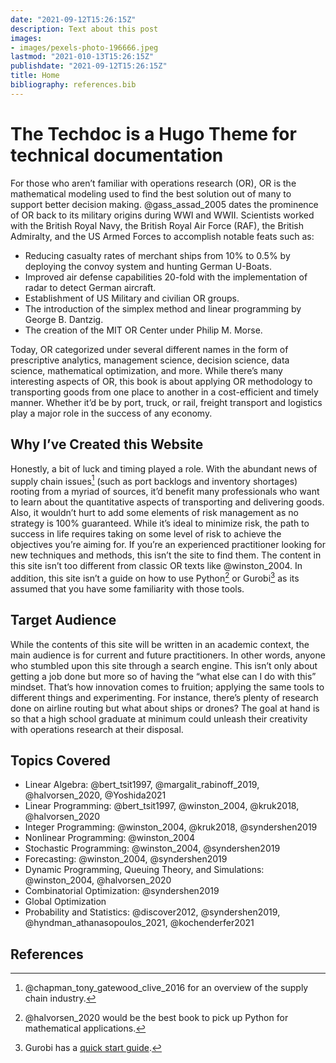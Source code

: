 ```yaml
---
date: "2021-09-12T15:26:15Z"
description: Text about this post
images:
- images/pexels-photo-196666.jpeg
lastmod: "2021-010-13T15:26:15Z"
publishdate: "2021-09-12T15:26:15Z"
title: Home
bibliography: references.bib
---
```


# The Techdoc is a Hugo Theme for technical documentation

For those who aren't familiar with operations research (OR), OR is the mathematical
modeling used to find the best solution out of many to support better decision
making. @gass_assad_2005 dates the prominence of OR back to its military origins 
during WWI and WWII. Scientists worked with the British Royal Navy, the 
British Royal Air Force (RAF), the British Admiralty, and the US Armed Forces to 
accomplish notable feats such as:

* Reducing casualty rates of merchant ships from 10% to 0.5% by deploying the 
convoy system and hunting German U-Boats.
* Improved air defense capabilities 20-fold with the implementation of radar 
to detect German aircraft.
* Establishment of US Military and civilian OR groups.
* The introduction of the simplex method and linear programming by George B. Dantzig.
* The creation of the MIT OR Center under Philip M. Morse.

Today, OR categorized under several different names in the form of prescriptive
analytics, management science, decision science, data science, mathematical
optimization, and more. While there's many interesting aspects of OR, this book is 
about applying OR methodology to transporting goods from one place to another
in a cost-efficient and timely manner. Whether it'd be by port, truck, or rail, 
freight transport and logistics play a major role in the success of any economy.

## Why I've Created this Website

Honestly, a bit of luck and timing played a role. With the abundant news of
supply chain issues[^1] (such as port backlogs and inventory shortages) rooting 
from a myriad of sources, it'd benefit many professionals who want to learn about 
the quantitative aspects of transporting and delivering goods. Also, it wouldn't 
hurt to add some elements of risk management as no strategy is 100% guaranteed. 
While it's ideal to minimize risk, the path to success in life requires taking 
on some level of risk to achieve the objectives you're aiming for. If you're an 
experienced practitioner looking for new techniques and methods, this isn't the 
site to find them. The content in this site isn't too different from classic OR 
texts like @winston_2004. In addition, this site isn't a guide on how to use 
Python[^2] or Gurobi[^3] as its assumed that you have some familiarity with those 
tools. 

[^1]: @chapman_tony_gatewood_clive_2016 for an overview of the supply chain industry.

[^2]: @halvorsen_2020 would be the best book to pick up Python for mathematical applications.

[^3]: Gurobi has a [quick start guide]().

## Target Audience

While the contents of this site will be written in an academic context, the 
main audience is for current and future practitioners. In other words, anyone
who stumbled upon this site through a search engine. This isn't only about 
getting a job done but more so of having the "what else can I do with this" mindset. 
That's how innovation comes to fruition; applying the same tools to different
things and experimenting. For instance, there's plenty of research done on airline
routing but what about ships or drones? The goal at hand is so that a high school 
graduate at minimum could unleash their creativity with operations research at 
their disposal.

## Topics Covered

* Linear Algebra: @bert_tsit1997, @margalit_rabinoff_2019, @halvorsen_2020, @Yoshida2021
* Linear Programming: @bert_tsit1997, @winston_2004, @kruk2018, @halvorsen_2020
* Integer Programming: @winston_2004, @kruk2018, @syndershen2019
* Nonlinear Programming: @winston_2004
* Stochastic Programming: @winston_2004, @syndershen2019
* Forecasting: @winston_2004, @syndershen2019
* Dynamic Programming, Queuing Theory, and Simulations: @winston_2004, @halvorsen_2020
* Combinatorial Optimization: @syndershen2019
* Global Optimization
* Probability and Statistics: @discover2012, @syndershen2019, @hyndman_athanasopoulos_2021, @kochenderfer2021

## References